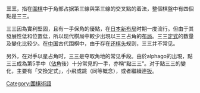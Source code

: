 {{otheruses|三三}}

{{Unreferenced|time=2012-01-22T11:32:56+00:00 }}
'''三三'''，指在[[圍棋|圍棋]]中于角部占据第三線與第三線的交叉點的着法，整個棋盤中有四個點是三三。

三三因為實利堅固，且有一手保角的優點，在[[日本|日本]][[新布局|新布局]]时期一度流行。但由于其發展性低和位置低，所以现代棋局中較少出現以三三占角的[[围棋布局|布局]]。三三[[定式|定式]]的数量及變化比较少。在[[中国|中国]]古代围棋中，由于存在[[还棋头|还棋头]]规则，三三并不常见。

另外，在对手以[[星_(围棋)|星]]占角时，三三是夺取角地的常见手段。由於alphago的出現，點三三成為第5手中（[[佔角|佔角]]後）十分常見的一手，亦稱“點三三”。对于點三三的變化，主要有「交換定式」，小飛或跳（同等概念），或者繼續連[[扳|扳]]。
{{棋盤
<!--     A B C D E F G H J K L M N O P Q R S T-->
<!-- 19 -->|  |  |  |  |  |  |  |  |  |  |  |  |  |  |  |  |  |  |  
<!-- 18 -->|  |  |  |  |  |  |  |  |  |  |  |  |  |  |  |  |  |  |  
<!-- 17 -->|  |  | w|  |  |  |  |  |  |  |  |  |  |  |  |  | w|  |  
<!-- 16 -->|  |  |  | x|  |  |  |  |  | x|  |  |  |  |  | x|  |  |  
<!-- 15 -->|  |  |  |  |  |  |  |  |  |  |  |  |  |  |  |  |  |  |  
<!-- 14 -->|  |  |  |  |  |  |  |  |  |  |  |  |  |  |  |  |  |  |  
<!-- 13 -->|  |  |  |  |  |  |  |  |  |  |  |  |  |  |  |  |  |  |  
<!-- 12 -->|  |  |  |  |  |  |  |  |  |  |  |  |  |  |  |  |  |  |  
<!-- 11 -->|  |  |  |  |  |  |  |  |  |  |  |  |  |  |  |  |  |  |  
<!-- 10 -->|  |  |  | x|  |  |  |  |  | x|  |  |  |  |  | x|  |  |  
<!--  9 -->|  |  |  |  |  |  |  |  |  |  |  |  |  |  |  |  |  |  |  
<!--  8 -->|  |  |  |  |  |  |  |  |  |  |  |  |  |  |  |  |  |  |  
<!--  7 -->|  |  |  |  |  |  |  |  |  |  |  |  |  |  |  |  |  |  |  
<!--  6 -->|  |  |  |  |  |  |  |  |  |  |  |  |  |  |  |  |  |  |  
<!--  5 -->|  |  |  |  |  |  |  |  |  |  |  |  |  |  |  |  |  |  |  
<!--  4 -->|  |  |  | x|  |  |  |  |  | x|  |  |  |  |  | x|  |  |  
<!--  3 -->|  |  | w|  |  |  |  |  |  |  |  |  |  |  |  |  | w|  |  
<!--  2 -->|  |  |  |  |  |  |  |  |  |  |  |  |  |  |  |  |  |  |  
<!--  1 -->|  |  |  |  |  |  |  |  |  |  |  |  |  |  |  |  |  |  |  
<!--     A B C D E F G H J K L M N O P Q R S T-->|20}}
{{圍棋術語}}
{{Board-stub}}
[[Category:圍棋術語|Category:圍棋術語]]